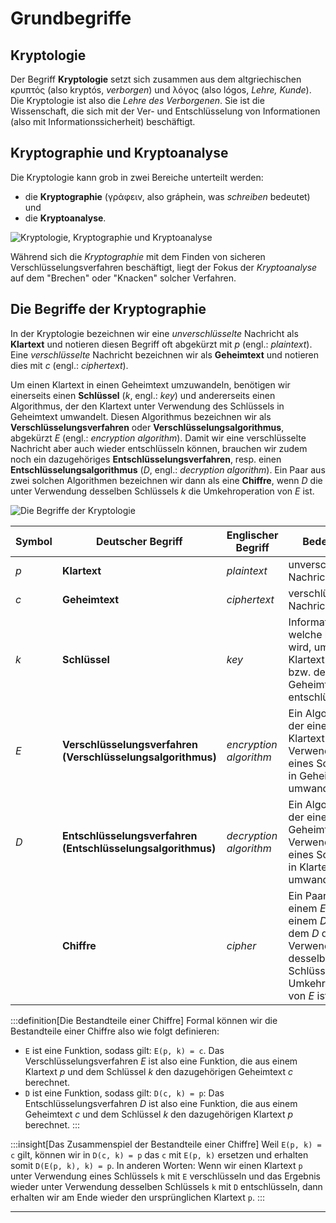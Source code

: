 # Grundbegriffe
## Kryptologie
Der Begriff **Kryptologie** setzt sich zusammen aus dem altgriechischen κρυπτός (also kryptós, _verborgen_) und λόγος (also lógos, _Lehre, Kunde_). Die Kryptologie ist also die _Lehre des Verborgenen_. Sie ist die Wissenschaft, die sich mit der Ver- und Entschlüsselung von Informationen (also mit Informationssicherheit) beschäftigt.

## Kryptographie und Kryptoanalyse
Die Kryptologie kann grob in zwei Bereiche unterteilt werden:
* die **Kryptographie** (γράφειν, also gráphein, was _schreiben_ bedeutet) und
* die **Kryptoanalyse**.

![Kryptologie, Kryptographie und Kryptoanalyse](img/kryptologie-kryptographie-kryptoanalyse.png)

Während sich die _Kryptographie_ mit dem Finden von sicheren Verschlüsselungsverfahren beschäftigt, liegt der Fokus der _Kryptoanalyse_ auf dem "Brechen" oder "Knacken" solcher Verfahren.

## Die Begriffe der Kryptographie
In der Kryptologie bezeichnen wir eine _unverschlüsselte_ Nachricht als **Klartext** und notieren diesen Begriff oft abgekürzt mit _p_ (engl.: _plaintext_). Eine _verschlüsselte_ Nachricht bezeichnen wir als **Geheimtext** und notieren dies mit _c_ (engl.: _ciphertext_).

Um einen Klartext in einen Geheimtext umzuwandeln, benötigen wir einerseits einen **Schlüssel** (_k_, engl.: _key_) und andererseits einen Algorithmus, der den Klartext unter Verwendung des Schlüssels in Geheimtext umwandelt. Diesen Algorithmus bezeichnen wir als **Verschlüsselungsverfahren** oder **Verschlüsselungsalgorithmus**, abgekürzt _E_ (engl.: _encryption algorithm_). Damit wir eine verschlüsselte Nachricht aber auch wieder entschlüsseln können, brauchen wir zudem noch ein dazugehöriges **Entschlüsselungsverfahren**, resp. einen **Entschlüsselungsalgorithmus** (_D_, engl.: _decryption algorithm_). Ein Paar aus zwei solchen Algorithmen bezeichnen wir dann als eine **Chiffre**, wenn _D_ die unter Verwendung desselben Schlüssels _k_ die Umkehroperation von _E_ ist.

![Die Begriffe der Kryptologie](img/grundbegriffe-kryptographie.png)

| Symbol | Deutscher Begriff                                           | Englischer Begriff     | Bedeutung                                                                                                                       |
|--------|-------------------------------------------------------------|------------------------|---------------------------------------------------------------------------------------------------------------------------------|
| _p_    | **Klartext**                                                | _plaintext_            | unverschlüsselte Nachricht                                                                                                      |
| _c_    | **Geheimtext**                                              | _ciphertext_           | verschlüsselte Nachricht                                                                                                        |
| _k_    | **Schlüssel**                                               | _key_                  | Information, welche benötigt wird, um den Klartext zu ver-, bzw. den Geheimtext zu entschlüsseln                                |
| _E_    | **Verschlüsselungsverfahren (Verschlüsselungsalgorithmus)** | _encryption algorithm_ | Ein Algorithmus, der einen Klartext unter Verwendung eines Schlüssels in Geheimtext umwandelt.                                  |
| _D_    | **Entschlüsselungsverfahren (Entschlüsselungsalgorithmus)** | _decryption algorithm_ | Ein Algorithmus, der einen Geheimtext unter Verwendung eines Schlüssels in Klartext umwandelt.                                  |
|        | **Chiffre**                                                 | _cipher_               | Ein Paar aus einem _E_ und einem _D_, bei dem _D_ die unter Verwendung desselben Schlüssels _k_ die Umkehroperation von _E_ ist |

:::definition[Die Bestandteile einer Chiffre]
Formal können wir die Bestandteile einer Chiffre also wie folgt definieren:
* `E` ist eine Funktion, sodass gilt: `E(p, k) = c`. Das Verschlüsselungsverfahren _E_ ist also eine Funktion, die aus einem Klartext _p_ und dem Schlüssel _k_ den dazugehörigen Geheimtext _c_ berechnet.
* `D` ist eine Funktion, sodass gilt: `D(c, k) = p`: Das Entschlüsselungsverfahren _D_ ist also eine Funktion, die aus einem Geheimtext _c_ und dem Schlüssel _k_ den dazugehörigen Klartext _p_ berechnet.
:::

:::insight[Das Zusammenspiel der Bestandteile einer Chiffre]
Weil `E(p, k) = c` gilt, können wir in `D(c, k) = p` das `c` mit `E(p, k)` ersetzen und erhalten somit `D(E(p, k), k) = p`. In anderen Worten: Wenn wir einen Klartext `p` unter Verwendung eines Schlüssels `k` mit `E` verschlüsseln und das Ergebnis wieder unter Verwendung desselben Schlüssels `k` mit `D` entschlüsseln, dann erhalten wir am Ende wieder den ursprünglichen Klartext `p`.
:::

---
